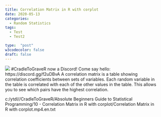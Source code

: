 ```yaml
---
title: Correlation Matrix in R with corplot
date: 2020-05-13
categories:
  - Random Statistics
tags:
  - Test
  - Test2

type:  "post"
w3codecolor: false
draft: false
---
```


<img src="https://www.cradletograver.com/auto-posts/images/CorrelationMatrixinRwithcorplot.mp4.jpg">
#CradleToGraveR now a Discord! Come say hello: https://discord.gg/f2uDBvA
A correlation matrix is a table showing correlation coefficients between sets of variables. Each random variable in the table is correlated with each of the other values in the table. This allows you to see which pairs have the highest correlation.



c:/ytdl//CradleToGraveR/Absolute Beginners Guide to Statistical Programming/10 - Correlation Matrix in R with corplot/Correlation Matrix in R with corplot.mp4.en.txt
